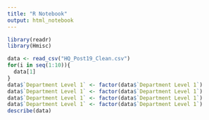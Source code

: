 ```yaml
---
title: "R Notebook"
output: html_notebook
---
```


```r
library(readr)
library(Hmisc)
```

```r
data <- read_csv("HQ_Post19_Clean.csv")
for(i in seq(1:10)){
  data[1] 
}
data$`Department Level 1` <- factor(data$`Department Level 1`)
data$`Department Level 1` <- factor(data$`Department Level 1`)
data$`Department Level 1` <- factor(data$`Department Level 1`)
data$`Department Level 1` <- factor(data$`Department Level 1`)
describe(data) 
```

